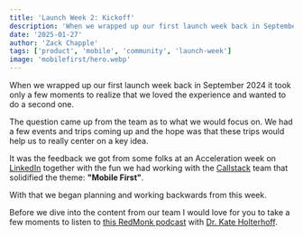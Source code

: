 ```yaml
---
title: 'Launch Week 2: Kickoff'
description: 'When we wrapped up our first launch week back in September 2024 it took only a few moments to realize that we loved the experience and wanted to do a second one. The theme: Mobile First.'
date: '2025-01-27'
author: 'Zack Chapple'
tags: ['product', 'mobile', 'community', 'launch-week']
image: 'mobilefirst/hero.webp'
---
```


When we wrapped up our first launch week back in September 2024 it took only a few moments to realize that we loved the experience and wanted to do a second one.

The question came up from the team as to what we would focus on. We had a few events and trips coming up and the hope was that these trips would help us to really center on a key idea.

It was the feedback we got from some folks at an Acceleration week on [LinkedIn](https://www.linkedin.com/feed/update/urn:li:activity:7266271083094282240/) together with the fun we had working with the [Callstack](https://www.callstack.com/) team that solidified the theme: <strong>"Mobile First"</strong>.

With that we began planning and working backwards from this week.

Before we dive into the content from our team I would love for you to take a few moments to listen to [this RedMonk podcast](https://redmonk.com/blog/2025/01/27/rmc-zack-chapple-on-zephyr-cloud-micro-frontends-and-module-federation/) with [Dr. Kate Holterhoff](https://www.linkedin.com/in/kateholterhoff/).
